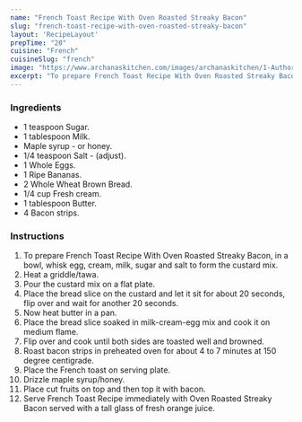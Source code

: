 ---
name: "French Toast Recipe With Oven Roasted Streaky Bacon"
slug: "french-toast-recipe-with-oven-roasted-streaky-bacon"
layout: 'RecipeLayout'
prepTime: "20"
cuisine: "French"
cuisineSlug: "french"
image: "https://www.archanaskitchen.com/images/archanaskitchen/1-Author/jyothir/French_Toast_With_Oven_Roasted_Streaky_Bacon.jpg"
excerpt: "To prepare French Toast Recipe With Oven Roasted Streaky Bacon, in a bowl, whisk egg, cream, milk, sugar and salt to form the custard mix"
---

### Ingredients

- 1 teaspoon Sugar.
- 1 tablespoon Milk.
- Maple syrup - or honey.
- 1/4 teaspoon Salt - (adjust).
- 1 Whole Eggs.
- 1 Ripe Bananas.
- 2 Whole Wheat Brown Bread.
- 1/4 cup Fresh cream.
- 1 tablespoon Butter.
- 4 Bacon strips.

### Instructions

1. To prepare French Toast Recipe With Oven Roasted Streaky Bacon, in a bowl, whisk egg, cream, milk, sugar and salt to form the custard mix.
1. Heat a griddle/tawa.
1. Pour the custard mix on a flat plate.
1. Place the bread slice on the custard and let it sit for about 20 seconds, flip over and wait for another 20 seconds.
1. Now heat butter in a pan.
1. Place the bread slice soaked in milk-cream-egg mix and cook it on medium flame.
1. Flip over and cook until both sides are toasted well and browned.
1. Roast bacon strips in preheated oven for about 4 to 7 minutes at 150 degree centigrade.
1. Place the French toast on serving plate.
1. Drizzle maple syrup/honey.
1. Place cut fruits on top and then top it with bacon.
1. Serve French Toast Recipe immediately with Oven Roasted Streaky Bacon served with a tall glass of fresh orange juice.
